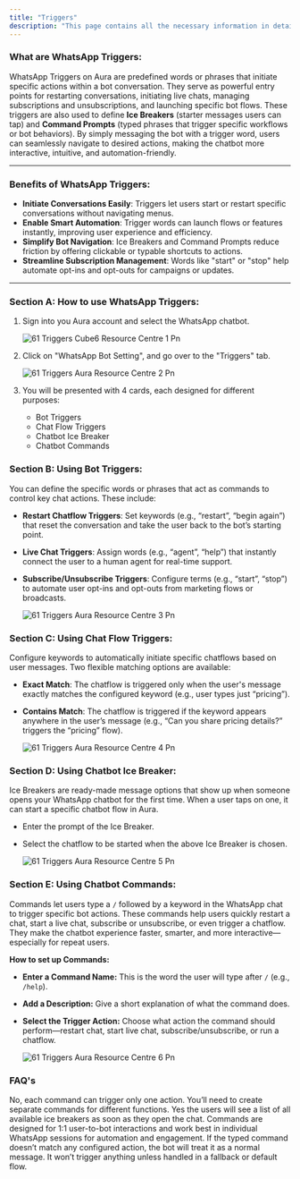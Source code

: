 ```yaml
---
title: "Triggers"
description: "This page contains all the necessary information in details regarding the Triggers sections of the WhatsApp chatbot settings."
---
```


### **What are WhatsApp Triggers:**

WhatsApp Triggers on  Aura are predefined words or phrases that initiate specific actions within a bot conversation. They serve as powerful entry points for restarting conversations, initiating live chats, managing subscriptions and unsubscriptions, and launching specific bot flows. These triggers are also used to define **Ice Breakers** (starter messages users can tap) and **Command Prompts** (typed phrases that trigger specific workflows or bot behaviors). By simply messaging the bot with a trigger word, users can seamlessly navigate to desired actions, making the chatbot more interactive, intuitive, and automation-friendly.

---

### **Benefits of WhatsApp Triggers:**

- **Initiate Conversations Easily**: Triggers let users start or restart specific conversations without navigating menus.
- **Enable Smart Automation**: Trigger words can launch flows or features instantly, improving user experience and efficiency.
- **Simplify Bot Navigation**: Ice Breakers and Command Prompts reduce friction by offering clickable or typable shortcuts to actions.
- **Streamline Subscription Management**: Words like "start" or "stop" help automate opt-ins and opt-outs for campaigns or updates.

---

### **Section A: How to use WhatsApp Triggers:**

1. Sign into you  Aura account and select the WhatsApp chatbot.

   ![61 Triggers Cube6 Resource Centre 1 Pn](/images/how-botpenguin-works/whatsapp_trigger/61.triggers__Cube6_resource_centre-1.png)
2. Click on "WhatsApp Bot Setting", and go over to the "Triggers" tab.

   ![61 Triggers  Aura Resource Centre 2 Pn](/images/how-botpenguin-works/whatsapp-trigger/61.triggers__Aura_resource_centre-2.png)
3. You will be presented with 4 cards, each designed for different purposes:
   - Bot Triggers
   - Chat Flow Triggers
   - Chatbot Ice Breaker
   - Chatbot Commands

### **Section B: Using Bot Triggers:**

You can define the specific words or phrases that act as commands to control key chat actions. These include:

- **Restart Chatflow Triggers**: Set keywords (e.g., “restart”, “begin again”) that reset the conversation and take the user back to the bot’s starting point.
- **Live Chat Triggers**: Assign words (e.g., “agent”, “help”) that instantly connect the user to a human agent for real-time support.
- **Subscribe/Unsubscribe Triggers**: Configure terms (e.g., “start”, “stop”) to automate user opt-ins and opt-outs from marketing flows or broadcasts.

  ![61 Triggers  Aura Resource Centre 3 Pn](/images/how-botpenguin-works/whatsapp-trigger/61.triggers__Aura_resource_centre-3.png)

### **Section C: Using Chat Flow Triggers:**

Configure keywords to automatically initiate specific chatflows based on user messages. Two flexible matching options are available:

- **Exact Match**: The chatflow is triggered only when the user's message exactly matches the configured keyword (e.g., user types just “pricing”).
- **Contains Match**: The chatflow is triggered if the keyword appears anywhere in the user’s message (e.g., “Can you share pricing details?” triggers the “pricing” flow).

  ![61 Triggers  Aura Resource Centre 4 Pn](/images/how-botpenguin-works/whatsapp-trigger/61.triggers__Aura_resource_centre-4.png)

### **Section D: Using Chatbot Ice Breaker:**

Ice Breakers are ready-made message options that show up when someone opens your WhatsApp chatbot for the first time. When a user taps on one, it can start a specific chatbot flow in  Aura.

- Enter the prompt of the Ice Breaker.
- Select the chatflow to be started when the above Ice Breaker is chosen.

  ![61 Triggers  Aura Resource Centre 5 Pn](/images/how-botpenguin-works/whatsapp-trigger/61.triggers__Aura_resource_centre-5.png)

### **Section E: Using Chatbot Commands:**

Commands let users type a `/` followed by a keyword in the WhatsApp chat to trigger specific bot actions. These commands help users quickly restart a chat, start a live chat, subscribe or unsubscribe, or even trigger a chatflow. They make the chatbot experience faster, smarter, and more interactive—especially for repeat users.

**How to set up Commands:**

- **Enter a Command Name:** This is the word the user will type after `/` (e.g., `/help`).
- **Add a Description:** Give a short explanation of what the command does.
- **Select the Trigger Action:** Choose what action the command should perform—restart chat, start live chat, subscribe/unsubscribe, or run a chatflow.

  ![61 Triggers  Aura Resource Centre 6 Pn](/images/how-botpenguin-works/whatsapp-trigger/61.triggers__Aura_resource_centre-6.png)

### **FAQ's**

<AccordionGroup>
  <Accordion title="Can I assign same command to multiple actions?">
    No, each command can trigger only one action. You’ll need to create separate commands for different functions.
  </Accordion>
  <Accordion title="Will users see a list of available Ice breakers in the chat?">
    Yes the users will see a list of all available ice breakers as soon as they open the chat.
  </Accordion>
  <Accordion title="Can commands be used in groups or only in individual chats?">
    Commands are designed for 1:1 user-to-bot interactions and work best in individual WhatsApp sessions for automation and engagement.
  </Accordion>
  <Accordion title="What happens if a user types a wrong command?">
    If the typed command doesn’t match any configured action, the bot will treat it as a normal message. It won’t trigger anything unless handled in a fallback or default flow.
  </Accordion>
</AccordionGroup>